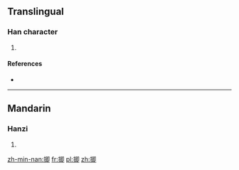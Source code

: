 ==Translingual==

===Han character===
{{Han char|rn=64|rad=手|as=09|sn=12|four=5702<sub>0</sub>|canj=手日戈中 (QAIL)}}

# {{defn|Han|sort=手09}}

====References====
* {{Han ref|kx=0443.150|dkj=12373|dj=0794.150|hdz=31920.040|uh=63E4|ud=25572|bh=D1B9|bd=53689}}

----

==Mandarin==

===Hanzi===
{{cmn-hanzi|pin=[[dì]] ([[di4]]), [[jí]] ([[ji2]])|wg=ti<sup>4</sup>, chi<sup>2</sup>}}

# {{defn|lang=cmn|sort=手09}}

[[zh-min-nan:揤]]
[[fr:揤]]
[[pl:揤]]
[[zh:揤]]